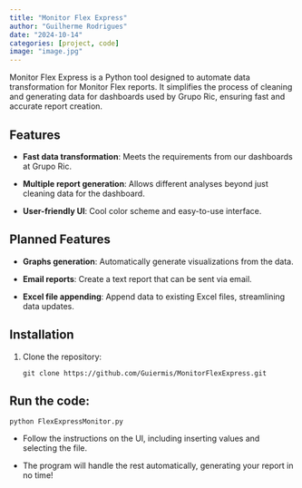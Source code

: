 ```yaml
---
title: "Monitor Flex Express"
author: "Guilherme Rodrigues"
date: "2024-10-14"
categories: [project, code]
image: "image.jpg"
---
```


Monitor Flex Express is a Python tool designed to automate data transformation for Monitor Flex reports. It simplifies the process of cleaning and generating data for dashboards used by Grupo Ric, ensuring fast and accurate report creation.

## Features

-   **Fast data transformation**: Meets the requirements from our dashboards at Grupo Ric.

-   **Multiple report generation**: Allows different analyses beyond just cleaning data for the dashboard.

-   **User-friendly UI**: Cool color scheme and easy-to-use interface.

## Planned Features

-   **Graphs generation**: Automatically generate visualizations from the data.

-   **Email reports**: Create a text report that can be sent via email.

-   **Excel file appending**: Append data to existing Excel files, streamlining data updates.

## Installation

1.  Clone the repository:

    ```         
    git clone https://github.com/Guiermis/MonitorFlexExpress.git 
    ```

## Run the code:

```         
python FlexExpressMonitor.py 
```

-   Follow the instructions on the UI, including inserting values and selecting the file.

-   The program will handle the rest automatically, generating your report in no time!

